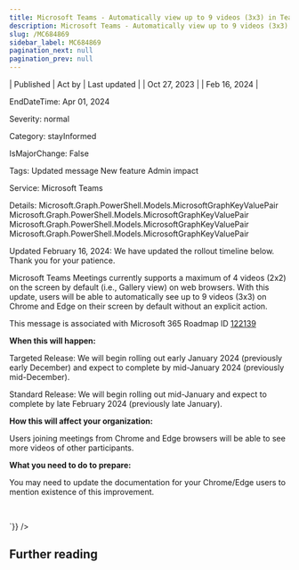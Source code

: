 ```yaml
---
title: Microsoft Teams - Automatically view up to 9 videos (3x3) in Teams meetings in Chrome and Edge
description: Microsoft Teams - Automatically view up to 9 videos (3x3) in Teams meetings in Chrome and Edge
slug: /MC684869
sidebar_label: MC684869
pagination_next: null
pagination_prev: null
---
```



| Published | Act by | Last updated |
| Oct 27, 2023 |  | Feb 16, 2024 |

EndDateTime: Apr 01, 2024

Severity: normal

Category: stayInformed

IsMajorChange: False

Tags: Updated message New feature Admin impact

Service: Microsoft Teams

Details: Microsoft.Graph.PowerShell.Models.MicrosoftGraphKeyValuePair Microsoft.Graph.PowerShell.Models.MicrosoftGraphKeyValuePair Microsoft.Graph.PowerShell.Models.MicrosoftGraphKeyValuePair Microsoft.Graph.PowerShell.Models.MicrosoftGraphKeyValuePair

<div dangerouslySetInnerHTML={{__html:`
<p style="">Updated February 16, 2024: We have updated the rollout timeline below. Thank you for your patience.</p><p style="">Microsoft Teams Meetings currently supports a maximum of 4 videos (2x2) on the screen by default (i.e., Gallery view) on web browsers. With this update, users will be able to automatically see up to 9 videos (3x3) on Chrome and Edge on their screen by default without an explicit action.<br></p>
<p>This message is associated with Microsoft 365 Roadmap ID <a href="https://www.microsoft.com/microsoft-365/roadmap?filters=&amp;searchterms=122139" target="_blank">122139</a></p>
<p><b>When this will happen:</b></p><p>Targeted Release: We will begin rolling out early January 2024 (previously early December) and expect to complete by mid-January 2024 (previously mid-December).</p><p>Standard Release: We will begin rolling out mid-January and expect to complete by late February 2024 (previously late January).</p>

<p><b>How this will affect your organization:</b></p>

<p>Users joining meetings from Chrome and Edge browsers will be able to see more videos of other participants.</p>
<p><b>What you need to do to prepare:</b></p>
<p>You may need to update the documentation for your Chrome/Edge users to mention existence of this improvement.</p>
<p><br></p>
`}} />

## Further reading
